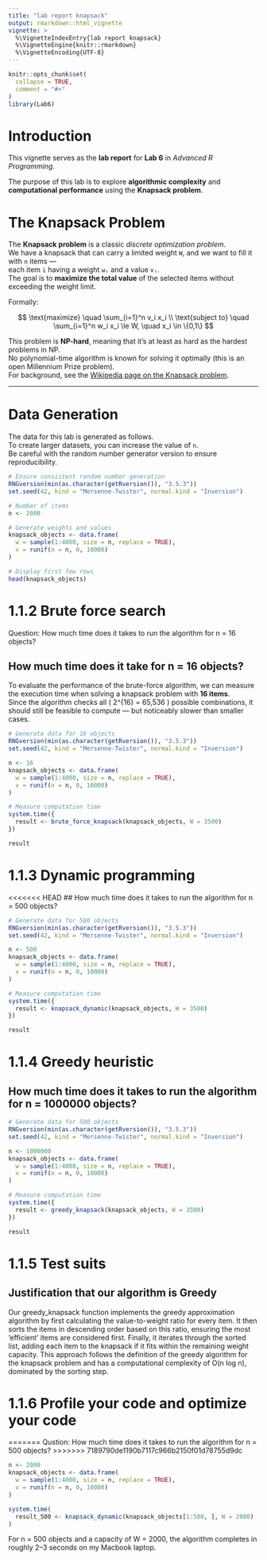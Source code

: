 ```yaml
---
title: "lab report knapsack"
output: rmarkdown::html_vignette
vignette: >
  %\VignetteIndexEntry{lab report knapsack}
  %\VignetteEngine{knitr::rmarkdown}
  %\VignetteEncoding{UTF-8}
---
```


```r
knitr::opts_chunk$set(
  collapse = TRUE,
  comment = "#>"
)
library(Lab6)
```

# Introduction

This vignette serves as the **lab report** for **Lab 6** in *Advanced R Programming*.

The purpose of this lab is to explore **algorithmic complexity** and **computational performance** using the **Knapsack problem**.


# The Knapsack Problem

The **Knapsack problem** is a classic *discrete optimization problem*.  
We have a knapsack that can carry a limited weight `W`, and we want to fill it with `n` items —  
each item `i` having a weight `wᵢ` and a value `vᵢ`.  
The goal is to **maximize the total value** of the selected items without exceeding the weight limit.

Formally:

$$
\text{maximize} \quad \sum_{i=1}^n v_i x_i \\
\text{subject to} \quad \sum_{i=1}^n w_i x_i \le W, \quad x_i \in \{0,1\}
$$

This problem is **NP-hard**, meaning that it’s at least as hard as the hardest problems in NP.  
No polynomial-time algorithm is known for solving it optimally (this is an open Millennium Prize problem).  
For background, see the [Wikipedia page on the Knapsack problem](https://en.wikipedia.org/wiki/Knapsack_problem).

---

# Data Generation

The data for this lab is generated as follows.  
To create larger datasets, you can increase the value of `n`.  
Be careful with the random number generator version to ensure reproducibility.

```r
# Ensure consistent random number generation
RNGversion(min(as.character(getRversion()), "3.5.3"))
set.seed(42, kind = "Mersenne-Twister", normal.kind = "Inversion")

# Number of items
n <- 2000

# Generate weights and values
knapsack_objects <- data.frame(
  w = sample(1:4000, size = n, replace = TRUE),
  v = runif(n = n, 0, 10000)
)

# Display first few rows
head(knapsack_objects)
```



# 1.1.2 Brute force search

Question: How much time does it takes to run the algorithm for n = 16 objects?


## How much time does it take for n = 16 objects?

To evaluate the performance of the brute-force algorithm, we can measure the execution time when solving a knapsack problem with **16 items**.  
Since the algorithm checks all \( 2^{16} = 65,536 \) possible combinations, it should still be feasible to compute — but noticeably slower than smaller cases.

```r
# Generate data for 16 objects
RNGversion(min(as.character(getRversion()), "3.5.3"))
set.seed(42, kind = "Mersenne-Twister", normal.kind = "Inversion")

n <- 16
knapsack_objects <- data.frame(
  w = sample(1:4000, size = n, replace = TRUE),
  v = runif(n = n, 0, 10000)
)

# Measure computation time
system.time({
  result <- brute_force_knapsack(knapsack_objects, W = 3500)
})

result
```



# 1.1.3 Dynamic programming

<<<<<<< HEAD
## How much time does it takes to run the algorithm for n = 500 objects?

```r
# Generate data for 500 objects
RNGversion(min(as.character(getRversion()), "3.5.3"))
set.seed(42, kind = "Mersenne-Twister", normal.kind = "Inversion")

n <- 500
knapsack_objects <- data.frame(
  w = sample(1:4000, size = n, replace = TRUE),
  v = runif(n = n, 0, 10000)
)

# Measure computation time
system.time({
  result <- knapsack_dynamic(knapsack_objects, W = 3500)
})

result
```

# 1.1.4 Greedy heuristic

## How much time does it takes to run the algorithm for n = 1000000 objects?
```r
# Generate data for 500 objects
RNGversion(min(as.character(getRversion()), "3.5.3"))
set.seed(42, kind = "Mersenne-Twister", normal.kind = "Inversion")

n <- 1000000
knapsack_objects <- data.frame(
  w = sample(1:4000, size = n, replace = TRUE),
  v = runif(n = n, 0, 10000)
)

# Measure computation time
system.time({
  result <- greedy_knapsack(knapsack_objects, W = 3500)
})

result
```

# 1.1.5 Test suits

## Justification that our algorithm is Greedy

Our greedy_knapsack function implements the greedy approximation algorithm by first calculating the value-to-weight ratio for every item. It then sorts the items in descending order based on this ratio, ensuring the most 'efficient' items are considered first. Finally, it iterates through the sorted list, adding each item to the knapsack if it fits within the remaining weight capacity. This approach follows the definition of the greedy algorithm for the knapsack problem and has a computational complexity of O(n log n), dominated by the sorting step.

# 1.1.6 Profile your code and optimize your code


=======
Qustion: How much time does it takes to run the algorithm for n = 500 objects?
>>>>>>> 7189790de1190b7117c966b2150f01d78755d9dc

```r
n <- 2000
knapsack_objects <- data.frame(
  w = sample(1:4000, size = n, replace = TRUE),
  v = runif(n = n, 0, 10000)
)

system.time(
  result_500 <- knapsack_dynamic(knapsack_objects[1:500, ], W = 2000)
)

```

For n = 500 objects and a capacity of W = 2000, the algorithm completes in 
roughly 2–3 seconds on my Macbook laptop.

